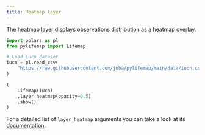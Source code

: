 ```yaml
---
title: Heatmap layer
---
```


The heatmap layer displays observations distribution as a heatmap overlay. 


```python
import polars as pl
from pylifemap import Lifemap

# Load iucn dataset
iucn = pl.read_csv(
    "https://raw.githubusercontent.com/juba/pylifemap/main/data/iucn.csv"
)

(
    Lifemap(iucn)
    .layer_heatmap(opacity=0.5)
    .show()
)
```

For a detailed list of `layer_heatmap` arguments you can take a look at its [documentation](`~pylifemap.Lifemap.layer_heatmap`).
